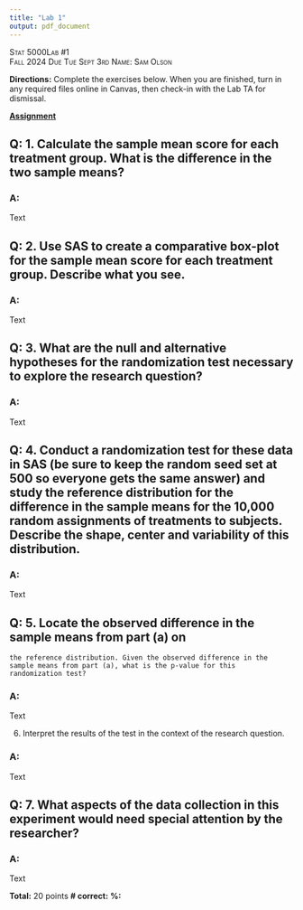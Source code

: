 ```yaml
---
title: "Lab 1"
output: pdf_document
---
```


[Stat 5000]{.smallcaps}[Lab #1]{.smallcaps}\
[Fall 2024]{.smallcaps} [Due Tue Sept 3rd]{.smallcaps}
[Name: Sam Olson]{.smallcaps} \

**Directions:** Complete the exercises below. When you are finished,
turn in any required files online in Canvas, then check-in with the Lab
TA for dismissal.\

**[Assignment]{.underline}**

## Q: 1.  Calculate the sample mean score for each treatment group. What is the difference in the two sample means?

### A: 

Text 

\pagebreak

## Q: 2.  Use SAS to create a comparative box-plot for the sample mean score for each treatment group. Describe what you see.

### A: 

Text 

\pagebreak

## Q: 3.  What are the null and alternative hypotheses for the randomization test necessary to explore the research question?

### A: 

Text

\pagebreak

## Q: 4.  Conduct a randomization test for these data in SAS (be sure to keep the random seed set at 500 so everyone gets the same answer) and study the reference distribution for the difference in the sample means for the 10,000 random assignments of treatments to subjects. Describe the shape, center and variability of this distribution.

### A: 

Text

\pagebreak

## Q: 5.  Locate the observed difference in the sample means from part (a) on
    the reference distribution. Given the observed difference in the
    sample means from part (a), what is the p-value for this
    randomization test?

### A: 

Text

\pagebreak

6.  Interpret the results of the test in the context of the research question.

### A: 

Text

\pagebreak

## Q: 7.  What aspects of the data collection in this experiment would need special attention by the researcher?
    
### A: 

Text

**Total:** 20 points **\# correct:** **%:**
